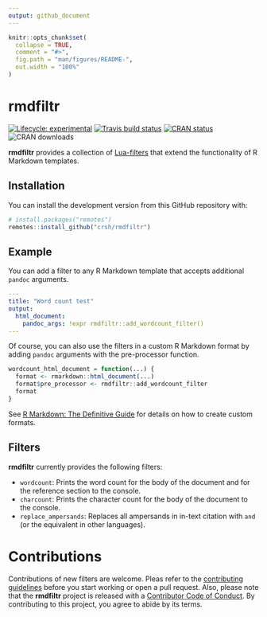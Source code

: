 ```yaml
---
output: github_document
---
```


<!-- README.md is generated from README.Rmd. Please edit that file -->

```r
knitr::opts_chunk$set(
  collapse = TRUE,
  comment = "#>",
  fig.path = "man/figures/README-",
  out.width = "100%"
)
```

# rmdfiltr

<!-- badges: start -->
  [![Lifecycle: experimental](https://img.shields.io/badge/lifecycle-experimental-orange.svg)](https://www.tidyverse.org/lifecycle/#experimental)
  [![Travis build status](https://travis-ci.org/crsh/rmdfiltr.svg?branch=master)](https://travis-ci.org/crsh/rmdfiltr)
  [![CRAN status](https://www.r-pkg.org/badges/version/rmdfiltr)](https://cran.r-project.org/package=rmdfiltr)
  ![CRAN downloads](https://cranlogs.r-pkg.org/badges/last-month/rmdfiltr)
 <!-- badges: end -->

**rmdfiltr** provides a collection of [Lua-filters](https://pandoc.org/lua-filters.html) that extend the functionality
  of R Markdown templates.

## Installation

<!--
You can install the released version of rmdfiltr from [CRAN](https://CRAN.R-project.org) with:

``` r
install.packages("rmdfiltr")
```
-->

You can install the development version from this GitHub repository with:

``` r
# install.packages("remotes")
remotes::install_github("crsh/rmdfiltr")
```


## Example

You can add a filter to any R Markdown template that accepts additional `pandoc` arguments.

``` yaml
---
title: "Word count test"
output:
  html_document:
    pandoc_args: !expr rmdfiltr::add_wordcount_filter()
---
```

Of course, you can also use the filters in a custom R Markdown format by adding `pandoc` arguments with the pre-processor function.

``` r
wordcount_html_document = function(...) {
  format <- rmarkdown::html_document(...)
  format$pre_processor <- rmdfiltr::add_wordcount_filter
  format
}
```

See [R Markdown: The Definitive Guide](https://bookdown.org/yihui/rmarkdown/new-formats.html) for details on how to create custom formats.

## Filters

**rmdfiltr** currently provides the following filters:

- `wordcount`: Prints the word count for the body of the document and for the reference section to the console.
- `charcount`: Prints the character count for the body of the document to the console.
- `replace_ampersands`: Replaces all ampersands in in-text citation with `and` (or the equivalent in other languages).


# Contributions

Contributions of new filters are welcome.
Pleas refer to the [contributing guidelines](https://github.com/crsh/rmdfiltr/blob/master/.github/CONTRIBUTING.md) before you start working or open a pull request.
Also, please note that the **rmdfiltr** project is released with a
[Contributor Code of Conduct](https://github.com/crsh/rmdfiltr/blob/master/.github/CODE_OF_CONDUCT.md).
By contributing to this project, you agree to abide by its terms.
